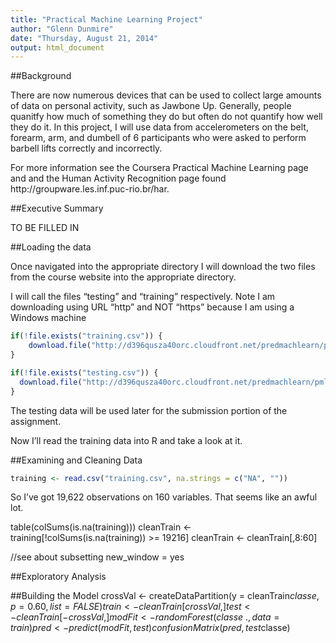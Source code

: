 ```yaml
---
title: "Practical Machine Learning Project"
author: "Glenn Dunmire"
date: "Thursday, August 21, 2014"
output: html_document
---
```


##Background

There are now numerous devices that can be used to collect large amounts of data on personal activity, such as Jawbone Up. Generally, people quanitfy how much of something they do but often do not quantify how well they do it. In this project, I will use data from accelerometers on the belt, forearm, arm, and dumbell of 6 participants who were asked to perform barbell lifts correctly and incorrectly. 

For more information see the Coursera Practical Machine Learning page and and the Human Activity Recognition page found http://groupware.les.inf.puc-rio.br/har.

##Executive Summary

TO BE FILLED IN

##Loading the data

Once navigated into the appropriate directory I will download the two files from the course website into the appropriate directory. 

I will call the files "testing" and "training" respectively. Note I am downloading using URL "http" and NOT "https" because I am using a Windows machine

```r
if(!file.exists("training.csv")) {
    download.file("http://d396qusza40orc.cloudfront.net/predmachlearn/pml-training.csv", "training.csv")
}

if(!file.exists("testing.csv")) {
  download.file("http://d396qusza40orc.cloudfront.net/predmachlearn/pml-testing.csv", "testing.csv")
}
```

The testing data will be used later for the submission portion of the assignment.

Now I'll read the training data into R and take a look at it.

##Examining and Cleaning Data

```r
training <- read.csv("training.csv", na.strings = c("NA", ""))
```

So I've got 19,622 observations on 160 variables. That seems like an awful lot. 

table(colSums(is.na(training)))
cleanTrain <- training[!colSums(is.na(training)) >= 19216]
cleanTrain <- cleanTrain[,8:60]

//see about subsetting new_window = yes

##Exploratory Analysis

##Building the Model
crossVal <- createDataPartition(y = cleanTrain$classe, p = 0.60, list = FALSE)
train <- cleanTrain[crossVal,]
test <- cleanTrain[-crossVal,]
modFit <- randomForest(classe ~ ., data = train)
pred <- predict(modFit, test)
confusionMatrix(pred, test$classe)